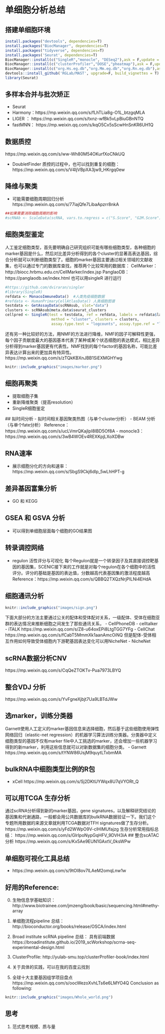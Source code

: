 # 单细胞分析总结 {#scRNA-seq}

## 搭建单细胞环境
```R
install.packages("devtools", dependencies=T)
install.packages("BiocManager", dependencies=T)
install.packages("tidyverse", dependencies=T)
install.packages('Seurat', dependencies=T)
BiocManager::install(c("SingleR","monocle", "DESeq2"),ask = F,update = F) 
BiocManager::install(c("clusterProfiler","DOSE","pheatmap"),ask = F,update = F)
BiocManager::install(c("org.Hs.eg.db","org.Mm.eg.db","org.Rn.eg.db"),ask = F,update = F)
devtools::install_github('RGLab/MAST', upgrade=F, build_vignettes = T)
library(Seurat)
```
## 多样本合并与批次矫正
- Seurat
- Harmony：https://mp.weixin.qq.com/s/fLhTLia8g-O1L_btzgqMLA
- LIGER ： https://mp.weixin.qq.com/s/txnz-wfBk5vLpBiuGBnNTQ
- fastMNN： https://mp.weixin.qq.com/s/kqO5Cx5sScwHnSnKR6UH1Q


## 数据质控
https://mp.weixin.qq.com/s/ww-Wh80M54OKurfXoCNkUQ

- DoubletFinder
质控的过程中，也可以找到重复的细胞：https://mp.weixin.qq.com/s/V4IjVBpXA3jw9_HKrgq0ew

## 降维与聚类
- 可能需要细胞周期回归分析
https://mp.weixin.qq.com/s/77iajQfe7LibaApzrr8nkA
```R
##如果需要消除细胞周期的影响
#scRNAb <- ScaleData(scRNA, vars.to.regress = c("S.Score", "G2M.Score"), features = rownames(scRNA))
```

## 细胞类型鉴定
人工鉴定细胞类型，首先要明确自己研究组织可能有哪些细胞类型，各种细胞的marker基因是什么，然后对比差异分析得到的各个cluster的显著高表达基因，综合分析就可以判断细胞类型了。细胞的marker基因主要通过相关领域的文献收集，也可以通过专门的数据库查找，推荐两个比较常用的数据库：
CellMarker：http://biocc.hrbmu.edu.cn/CellMarker/index.jsp
PanglaoDB：https://panglaodb.se/index.html
也可以用singleR 进行运行
```r
#https://github.com/dviraran/singler
#library(SingleR)
refdata <- MonacoImmuneData()  #人类免疫细胞数据
#refdata <- HumanPrimaryCellAtlasData() 人类细胞图谱
testdata <- GetAssayData(scRNAsub, slot="data")
clusters <- scRNAsub@meta.data$seurat_clusters
cellpred <- SingleR(test = testdata, ref = refdata, labels = refdata$label.fine, 
                     method = "cluster", clusters = clusters, 
                     assay.type.test = "logcounts", assay.type.ref = "logcounts")
```

还有另一种比较好的方法，用NMF的方法进行降维，NMF的因子可解释性更强，每个因子贡献度最大的基因基本代表了某种或某个状态细胞的表达模式，相比差异分析得到marker基因更有代表性。NMF找到的每个factor的基因名称，可能比差异表达计算出来的更加具有特异性。
https://mp.weixin.qq.com/s/zTQkKBXnJBB1SiEXMGHYwg


```r
knitr::include_graphics("images/marker.png")
```

## 细胞再聚类
 - 提取细胞子集
 - 重新降维聚类（提高resolution）
 - SingleR细胞鉴定
 
 ## 拟时间分析
 - 拟时间相关基因聚类热图（与单个cluster分析）
 - BEAM 分析（与单个fate分析）
 Reference：https://mp.weixin.qq.com/s/ucLVmrQKajIpI8IBD5Of8A
 - monocle3：https://mp.weixin.qq.com/s/3wB4WOEv4REXKpjLXoXDBw

## RNA速率 
- 展示细胞分化的方向和速率：https://mp.weixin.qq.com/s/SbgS9Ckj6dIp_5wLhHPT-g

## 差异基因富集分析
 - GO 和 KEGG

## GSEA 和 GSVA 分析
- 可以得到单细胞层面每个细胞的GO结果图

 
## 转录调控网络
- regulon 活性评分与可视化
每个Regulon就是一个转录因子及其直接调控靶基因的基因集，SCENIC接下来的工作就是对每个regulon在各个细胞中的活性评分。评分的基础是基因的表达值，分数越高代表基因集的激活程度越高
Reference：https://mp.weixin.qq.com/s/QBBQ2TXQzNrjPILNi4EHdA

## 细胞通讯分析
```r
knitr::include_graphics("images/sign.png")
```
下面大部分的方法主要通过公关的配体和受体配对关系，一级配体、受体在细胞亚群的表达情况来推断细胞之间发生了那些通讯关系，
- CellPhoneDB
- celltalker
- iTALK
https://mp.weixin.qq.com/s/Z8-u64oxEPi8LtgTGG7YFg
- CellChat https://mp.weixin.qq.com/s/fCabT5MmmXk1aanAmcOiNQ
但是配体-受体相互作用如何导致受体细胞内下游靶基因表达变化可以用NicheNet
- NicheNet 

## scRNA数据分析CNV
https://mp.weixin.qq.com/s/CqQeZTOKTv-Pua7973LBYQ



## 整合VDJ 分析
https://mp.weixin.qq.com/s/YvFgneXjbjt7Ua9LBTdJWw

## 选marker，训练分类器
Garnett使用人工定义的marker基因信息来选择细胞，然后基于这些细胞使用弹性网络回归（elastic-net regression）的机器学习算法训练分类器。分类器中定义细胞类型的基因不仅有marker file中人工挑选的marker，还会增加一些机器学习得到的新marker，利用这些信息就可以对新数据集的细胞分类。
- Garnett https://mp.weixin.qq.com/s/tYNW86UsjM9quytLTxbmMA

## bulkRNA中细胞类型比例的R包
- xCell https://mp.weixin.qq.com/s/Sj2DKtUYWqx8U7qVYORt_Q

## 可以用TCGA 生存分析
通过scRNA分析得到新的marker基因，gene signatures，以及解释研究结论的基因集和代谢通路，一般都会用公共数据库的bulkRNA数据验证一下。我们这个专题所用数据的来源文章就利用TCGA数据对TFH signatures做了生存分析。
https://mp.weixin.qq.com/s/yFd2WWpO9V-clHIMUfajzg
生存分析常用指标总结： https://mp.weixin.qq.com/s/GlrIpoNypGqHFV_9DVH3iA
## 整合scATAC 分析
https://mp.weixin.qq.com/s/Kx5Ae9EUN1GAxtV_0ksWPw

## 单细胞可视化工具总结
 - https://mp.weixin.qq.com/s/9tOl8ov7lLAeM2omqLnw1w


## 好用的Reference:
0. 生物信息学基础知识：
http://www.biotrainee.com/jmzeng/book/basic/sequencing.html#methy-array

1. 单细胞流程pipeline 总结： http://bioconductor.org/books/release/OSCA/index.html

2. Broad institute scRNA pipeline 总结：
具有前端数据
https://broadinstitute.github.io/2019_scWorkshop/scrna-seq-experimental-design.html

3. ClusterProfile:
http://yulab-smu.top/clusterProfiler-book/index.html

4. 关于具体的实践，可以在我的百度云找到

5. 全球十大主要基因组学项目盘点
https://mp.weixin.qq.com/s/oocWezoXvhLTs6e6LMYO4Q
Conclusion as following:
```r
knitr::include_graphics("images/Whole_world.png")
```


## 思考
1. 范式思考规模、质与量 

